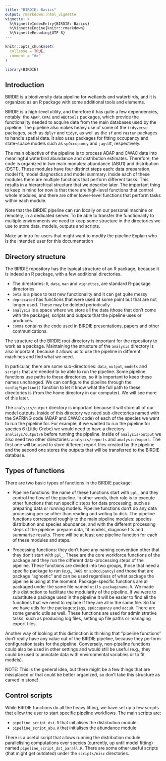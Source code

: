 ```yaml
---
title: "BIRDIE: Basics"
output: rmarkdown::html_vignette
vignette: >
  %\VignetteIndexEntry{BIRDIE: Basics}
  %\VignetteEngine{knitr::rmarkdown}
  %\VignetteEncoding{UTF-8}
---
```


```r
knitr::opts_chunk$set(
  collapse = TRUE,
  comment = "#>"
)
```

```r
library(BIRDIE)
```

## Introduction

BIRDIE is a biodiversity data pipeline for wetlands and waterbirds, and it is organized
as an R package with some additional tools and elements.

BIRDIE is a high-level utility, and therefore it has quite a few dependencies, notably:
the `ABAP`, `CWAC` and `ABDtools` packages, which provide the functionality needed to
acquire data from the main databases used by the pipeline. The pipeline also makes heavy
use of some of the `tidyverse` packages, such as `dplyr` and `tidyr`, as well as 
the `sf` and `raster` packages to handle spatial data. It also uses packages for 
fitting occupancy and state-space models such as `spOccupancy` and `jagsUI`, respectively.

The main objective of the pipeline is to process ABAP and CWAC data into meaningful
waterbird abundance and distribution estimates. Therefore, the code is organized
in two main modules: abundance (ABU1) and distribution (DST1). These modules have
four distinct steps each: data preparation, model fit, model diagnostics and model
summary. Inside each of these modules there are multiple functions that perform
different tasks. This results in a hierarchical structure that we describe later.
The important thing to keep in mind for now is that there are high-level functions that control
whole modules, and there are other lower-level functions that perform tasks within 
each module.

Note that the BIRDIE pipeline can run locally on our personal machine or remotely,
in a dedicated server. To be able to transfer the functionality to multiple environments
we need to keep some structure in the directories we use to store data, models, outputs and scripts.

Make an intro for users that might want to modify the pipeline
Explain who is the intended user for this documentation

## Directory structure

The BIRDIE repository has the typical structure of an R package, because it is indeed
an R package, with a few additional directories.

- The directories: `R`, `data`, `man` and `vignettes`, are standard R-package directories
- `beta` is a place to test new functionality and it can get quite messy
- `deprecated` has functions that were used at some point but that are not longer used. These may be deleted periodically.
- `analysis` is a space where we store all the data (those that don't come with the package), scripts and outputs that 
the pipeline uses or produces.
- `comms` contains the code used in BIRDIE presentations, papers and other communications.

The structure of the BIRDIE root directory is important for the repository to work as a package.
Maintaining the structure of the `analysis` directory is also important, because it allows us to
use the pipeline in different machines and find what we need.

In particular, there are some sub-directories: `data`, `output`, `models` and `scripts` 
that are needed to be able to run the pipeline. Some pipeline functions use paths to these directories, so
it is important to keep these names unchanged. We can configure the pipeline through
the `configPipeline()` function to let it know what the full path to these directories is
(from the home directory in our computer). We will see more of this later.

The `analysis/output` directory is important because it will store all of our model
outputs. Inside of this directory we need sub-directories named with the SAFRING code
(ABAP and CWAC code) of each of the species we want to run the pipeline for. For example,
if we wanted to run the pipeline for species 6 (Little Grebe) we would need to have
a directory `analisys/output/6` before running the pipeline. Inside of `analysis/output`
we also need two other directories: `analysis/reports` and `analysis/export`. The first
one will be used to store different report files created by the pipeline and the
second one stores the outputs that will be transferred to the BIRDIE database.


## Types of functions

There are two basic types of functions in the BIRDIE package:

- Pipeline functions: the name of these functions start with `ppl_` and they control
the flow of the pipeline. In other words, their role is to execute other functions
that run specific steps for data processing, such as preparing data or running models.
Pipeline functions don't do any data processing per se other than reading and writing to disk.
The pipeline functions correspond roughly to the main pipeline modules: species distribution and
species abundance, and with the different processing steps of the pipeline:
prepare data, fit models, diagnose fits and summarise results. There will be at least
one pipeline function for each of these modules and steps.

- Processing functions: they don't have any naming convention other that they don't start
with `ppl_`. These are the core workforce functions of the package and they run the
different data-processing steps of the pipeline. These functions are divided into two
groups, those that need a specific package to run (e.g., `JAGS` or `spOccupancy`) and those
that are package "agnostic" and can be used regardless of what package the pipeline is
using at the moment. Package-specific functions are all packaged under the same file
named `utils-packagename.R`. We made this distinction to facilitate the modularity of the pipeline.
If we were to substitute a package used in the pipeline it will be easier to find all the 
functions that we need to replace if they are all in the same file. So far we have utils
for the packages:`jags`, `spOccupancy` and `occuR`. There are some generic utils as well.
These functions are used for administrative tasks, such as producing log files, setting up
file paths or managing export files.

Another way of looking at this distinction is thinking that "pipeline functions" don't
really have any value out of the BIRDIE pipeline, because they perform configuration
tasks for the pipeline. Conversely, non-pipeline functions could also be used in other
settings and would still be useful (e.g., they could be used to annotate data with
environmental variables or to fit models).

NOTE: This is the general idea, but there might be a few things that are missplaced or that
could be better organized, so don't take this structure as carved in stone!

## Control scripts

While BIRDIE functions do all the heavy lifting, we have set up a few scripts that allow
the user to start specific pipeline workflows. The main scripts are:

- `pipeline_script_dst.R` that initialises the distribution module
- `pipeline_script_abu.R` that initialises the abundance module

There is a useful script that allows running the distribution module parallelising
computations over species (currently, up until model fitting) named `pipeline_script_dst_parall.R`.
There are some other useful scripts (that might get outdated) under the `scripts/misc`
directories.
